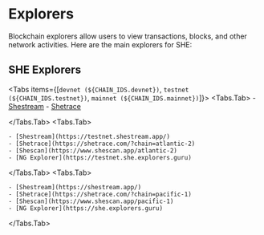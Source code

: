 
# Explorers

Blockchain explorers allow users to view transactions, blocks, and other network
activities. Here are the main explorers for SHE:

## SHE Explorers

<Tabs items={[`devnet (${CHAIN_IDS.devnet})`, `testnet (${CHAIN_IDS.testnet})`, `mainnet (${CHAIN_IDS.mainnet})`]}>
  <Tabs.Tab>
    - [Shestream](https://devnet.shestream.app/)
    - [Shetrace](`https://shetrace.com/?chain=arctic-1`)

  </Tabs.Tab>
  <Tabs.Tab>

    - [Shestream](https://testnet.shestream.app/)
    - [Shetrace](https://shetrace.com/?chain=atlantic-2)
    - [Shescan](https://www.shescan.app/atlantic-2)
    - [NG Explorer](https://testnet.she.explorers.guru)

  </Tabs.Tab>
  <Tabs.Tab>

    - [Shestream](https://shestream.app/)
    - [Shetrace](https://shetrace.com/?chain=pacific-1)
    - [Shescan](https://www.shescan.app/pacific-1)
    - [NG Explorer](https://she.explorers.guru)

  </Tabs.Tab>
</Tabs>
